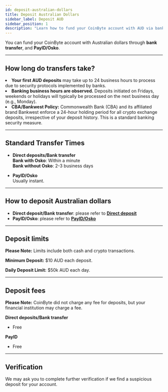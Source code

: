 ```yaml
---
id: deposit-australian-dollars
title: Deposit Australian Dollars
sidebar_label: Deposit AUD
sidebar_position: 1
description: "Learn how to fund your CoinByte account with AUD via bank transfer or PayID/Osko, including limits and processing times."
---
```



You can fund your CoinByte account with Australian dollars through **bank transfer**, and **PayID/Osko**.

---

## How long do transfers take?

<TickList>
  <li><strong>Your first AUD deposits</strong> may take up to 24 business hours to process due to security protocols implemented by banks.</li>
  <li><strong>Banking business hours are observed.</strong> Deposits initiated on Fridays, weekends or holidays will typically be processed on the next business day (e.g., Monday).</li>
  <li><strong>CBA/Bankwest Policy:</strong> Commonwealth Bank (CBA) and its affiliated brand Bankwest enforce a 24-hour holding period for all crypto exchange deposits, irrespective of your deposit history. This is a standard banking security measure.</li>
</TickList>

---

## Standard Transfer Times

- **Direct deposits/Bank transfer**  
  **Bank with Osko**: Within a minute  
  **Bank without Osko**: 2-3 business days

- **PayID/Osko**  
  Usually instant.

---

## How to deposit Australian dollars
<CoinByteButton text="Deposit AUD" link="https://coinbyte.com.au/en-us/user/balances/deposit/?currency=aud&type=bank" />

- **Direct deposit/Bank transfer**: please refer to <a href="/docs/deposits-withdrawals/deposit-fiat-asset/direct-deposit"><strong>Direct deposit</strong></a>  
- **PayID/Osko**: please refer to <a href="/docs/deposits-withdrawals/deposit-fiat-asset/payid-osko-deposits-aud-only"><strong>PayID/Osko</strong></a>
 

---

## Deposit limits

<InfoBox>
<strong>Please Note:</strong> Limits include both cash and crypto transactions.
</InfoBox>

**Minimum Deposit:** 
$10 AUD each deposit.

**Daily Deposit Limit:** 
$50k AUD each day.

---

## Deposit fees

<InfoBox>
<strong>Please Note:</strong> CoinByte did not charge any fee for deposits, but your financial institution may charge a fee.
</InfoBox>

**Direct deposits/Bank transfer**  
- Free

**PayID**  
- Free

---

## Verification

We may ask you to complete further verification if we find a suspicious deposit for your account.

<RelatedArticles category="deposits-withdrawals" />
